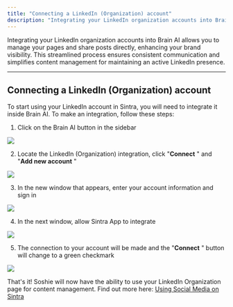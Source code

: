 ```yaml
---
title: "Connecting a LinkedIn (Organization) account"
description: "Integrating your LinkedIn organization accounts into Brain AI allows you to manage your pages and share posts directly, enhancing your brand visibility. This..."
---
```


Integrating your LinkedIn organization accounts into Brain AI allows you to manage your pages and share posts directly, enhancing your brand visibility. This streamlined process ensures consistent communication and simplifies content management for maintaining an active LinkedIn presence.

* * *

## Connecting a LinkedIn (Organization) account

To start using your LinkedIn account in Sintra, you will need to integrate it inside Brain AI. To make an integration, follow these steps:

  1. Click on the Brain AI button in the sidebar

![](https://downloads.intercomcdn.com/i/o/s36tbegb/1380676199/893e5f91b8de4235f295a54f6ed2/AD_4nXf5cOoKB1QcmxzBIpwXvljnXza60HkDspcjPdpnZox88-fm9NySs2Nh-A6ZgnkqwuQ0w_A7No-UiRSRJ7Sndy0aT7IGSJ9xLE2qMVP8VmG3czQ9CkYNVwwm2Lcu5gv5slP53qbTYw?expires=1754573400&signature=90b6a0bc1a6f5ddbf483bad2c6ea4cc27550680dcf8f6c899453e546d2e709a5&req=dSMvFs95m4BWUPMW1HO4zVChejDjigErK3L6BFyVvF%2FG3T68aA344ZueCVWh%0ANYXl%0A)

  2. Locate the LinkedIn (Organization) integration, click "**Connect** " and "**Add new account** "

![](https://downloads.intercomcdn.com/i/o/s36tbegb/1380676353/0c8c8ef258c162f72a00c794bab8/image.png?expires=1754573400&signature=9a24e3d7c8ce8b18fc2ac77c1e625e13948afce099df9bec18d0b0645a543a1a&req=dSMvFs95m4JaWvMW1HO4zTAOwlpMgKW590dIsUKBio5Ou%2BLMjzfvT1LRx8tY%0AvgE9%0A)

  3. In the new window that appears, enter your account information and sign in

![](https://downloads.intercomcdn.com/i/o/s36tbegb/1380676738/8684792fde2a0040099a2fec8d10/image.png?expires=1754573400&signature=dad7e0bb262acb4f7db930df93c7448982abca43d3702ea84d1d8c3df0a5a311&req=dSMvFs95m4ZcUfMW1HO4zd0CTP664eDchPAkIQ9guto%2FQfPW77JJqZYZG2GG%0AlS3P%0A)

  4. In the next window, allow Sintra App to integrate

![](https://downloads.intercomcdn.com/i/o/s36tbegb/1380676928/bfaefce286a025f1a0dd3448207d/image.png?expires=1754573400&signature=3017ed1f8a3481372c2c33108f50cf41bd95eb41c23bfe0d6d6814e1b1c4476f&req=dSMvFs95m4hdUfMW1HO4zRVferzYJwaDODt2J0W7H%2FbWNjZKC6jxQFby7g0A%0A065K%0A)

  5. The connection to your account will be made and the "**Connect** " button will change to a green checkmark

![](https://downloads.intercomcdn.com/i/o/s36tbegb/1380676983/9dcaf24929b6c5789e30d1496b9e/AD_4nXdQRUoy6T7JZSp20Bjb6q8-cQOSxpOlTDnTkdTXylfzyBqVN64Z7IdJ-Nk3NwLUfmSM2Tda1l_7t6syLa6trteNpqp0giIrLT3rDv3kVP8BH19doXPubQdczO8gkCuBGXWdtChv3w?expires=1754573400&signature=357ef61fbea0e5441bfce4686c8a5b4a5d4e40e2a635406185996abfffdfcbfd&req=dSMvFs95m4hXWvMW1HO4zSDyOXhDlh91ZM7dyo5dcdhYARpJXDcAW%2BlAX2%2Fa%0AFJIE%0A)




That's it! Soshie will now have the ability to use your LinkedIn Organization page for content management. Find out more here: [Using Social Media on Sintra](https://help.sintra.ai/en/articles/11053937-how-to-manage-posts-on-social-media-using-sintra-ai)